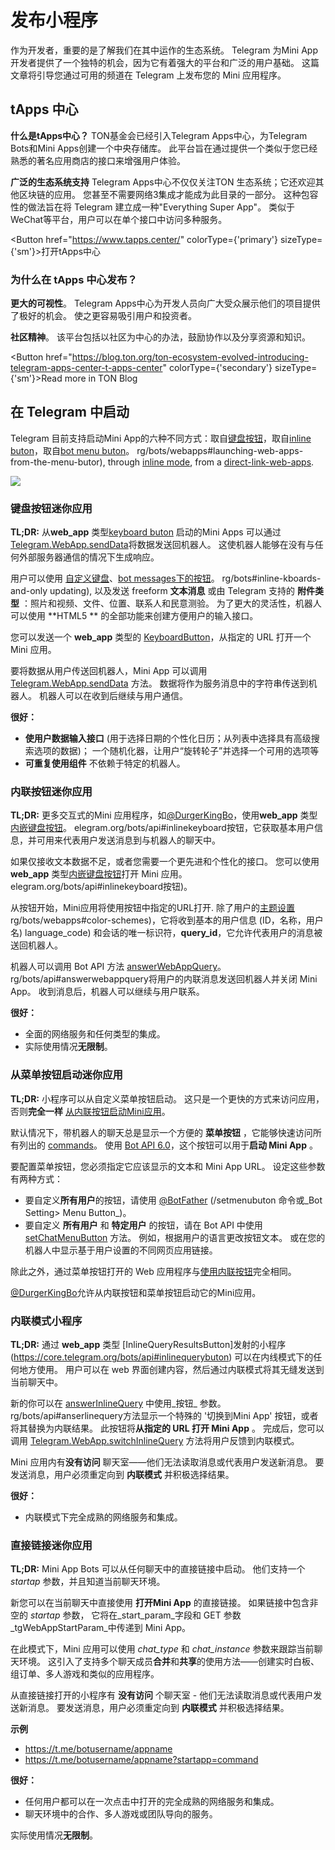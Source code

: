 
# 发布小程序

作为开发者，重要的是了解我们在其中运作的生态系统。 Telegram 为Mini App 开发者提供了一个独特的机会，因为它有着强大的平台和广泛的用户基础。 这篇文章将引导您通过可用的频道在 Telegram 上发布您的 Mini 应用程序。

## tApps 中心

**什么是tApps中心？** TON基金会已经引入Telegram Apps中心，为Telegram Bots和Mini Apps创建一个中央存储库。 此平台旨在通过提供一个类似于您已经熟悉的著名应用商店的接口来增强用户体验。

**广泛的生态系统支持** Telegram Apps中心不仅仅关注TON 生态系统；它还欢迎其他区块链的应用。 您甚至不需要网络3集成才能成为此目录的一部分。 这种包容性的做法旨在将 Telegram 建立成一种"Everything Super App"。 类似于WeChat等平台，用户可以在单个接口中访问多种服务。

<Button href="https://www.tapps.center/" colorType={'primary'} sizeType={'sm'}>打开tApps中心</Button>

### 为什么在 tApps 中心发布？

**更大的可视性**。 Telegram Apps中心为开发人员向广大受众展示他们的项目提供了极好的机会。 使之更容易吸引用户和投资者。

**社区精神**。 该平台包括以社区为中心的办法，鼓励协作以及分享资源和知识。

<Button href="https://blog.ton.org/ton-ecosystem-evolved-introducing-telegram-apps-center-t-apps-center" colorType={'secondary'} sizeType={'sm'}>Read more in TON Blog</Button>

## 在 Telegram 中启动

Telegram 目前支持启动Mini App的六种不同方式：取自[键盘按钮](https://core.telegram.org/bots/webapps#keyboard-buton-web-apps)，取自[inline buton](https://core.telegram.org/bots/webapps#inline-buton-web-apps)，取自[bot menu buton](https://core.telegram)。 rg/bots/webapps#launching-web-apps-from-the-menu-butor), through [inline mode](https://core.telegram.org/bots/webapps#inline-mode-web-apps), from a [direct-link-web-apps](https://core.telegram.org/bots/webapps#launching-webapps-from-the-attachment-menu).

![](/img/docs/telegram-apps/publish-tg-1.jpeg)

### 键盘按钮迷你应用

**TL;DR:** 从**web_app** 类型[keyboard buton](https://core.telegram.org/bots/api#keyboardbuton) 启动的Mini Apps 可以通过 [Telegram.WebApp.sendData](https://core.telegram.org/bots/webapps#initializing-web-apps)将数据发送回机器人。 这使机器人能够在没有与任何外部服务器通信的情况下生成响应。

用户可以使用 [自定义键盘](https://core.telegram.org/bots#keyboards)、[bot messages下的按钮](https://core.telegram)。 rg/bots#inline-kboards-and-only updating), 以及发送 freeform **文本消息** 或由 Telegram 支持的 **附件类型** ：照片和视频、文件、位置、联系人和民意测验。 为了更大的灵活性，机器人可以使用 **HTML5 ** 的全部功能来创建方便用户的输入接口。

您可以发送一个 **web_app** 类型的 [KeyboardButton](https://core.telegram.org/bots/api#keyboard按钮)，从指定的 URL 打开一个 Mini 应用。

要将数据从用户传送回机器人，Mini App 可以调用 [Telegram.WebApp.sendData](https://core.telegram.org/bots/webapps#initializing-web-apps) 方法。 数据将作为服务消息中的字符串传送到机器人。 机器人可以在收到后继续与用户通信。

**很好：**

- **使用户数据输入接口** (用于选择日期的个性化日历；从列表中选择具有高级搜索选项的数据)； 一个随机化器，让用户“旋转轮子”并选择一个可用的选项等
- **可重复使用组件** 不依赖于特定的机器人。

### 内联按钮迷你应用

**TL;DR:** 更多交互式的Mini 应用程序，如[@DurgerKingBo](https://t.me/durgerkingbot)，使用**web_app** 类型[内嵌键盘按钮](https://core)。 elegram.org/bots/api#inlinekeyboard按钮，它获取基本用户信息，并可用来代表用户发送消息到与机器人的聊天中。

如果仅接收文本数据不足，或者您需要一个更先进和个性化的接口。 您可以使用 **web_app** 类型[内嵌键盘按钮](https://core)打开 Mini 应用。 elegram.org/bots/api#inlinekeyboard按钮)。

从按钮开始，Mini应用将使用按钮中指定的URL打开. 除了用户的[主题设置](https://core.telegram) rg/bots/webapps#color-schemes)，它将收到基本的用户信息 (ID，名称，用户名) language_code) 和会话的唯一标识符，**query_id**，它允许代表用户的消息被送回机器人。

机器人可以调用 Bot API 方法 [answerWebAppQuery](https://core.telegram)。 rg/bots/api#answerwebappquery将用户的内联消息发送回机器人并关闭 Mini App。 收到消息后，机器人可以继续与用户联系。

**很好：**

- 全面的网络服务和任何类型的集成。
- 实际使用情况**无限制**。

### 从菜单按钮启动迷你应用

**TL;DR:** 小程序可以从自定义菜单按钮启动。 这只是一个更快的方式来访问应用，否则**完全一样** [从内联按钮启动Mini应用](https://core.telegram.org/bots/webapps#inline-buton-web-apps)。

默认情况下，带机器人的聊天总是显示一个方便的 **菜单按钮** ，它能够快速访问所有列出的 [commands](https://core.telegram.org/bots#commands)。 使用 [Bot API 6.0](https://core.telegram.org/bots/api-changelog#april-2022)，这个按钮可以用于**启动 Mini App** 。

要配置菜单按钮，您必须指定它应该显示的文本和 Mini App URL。 设定这些参数有两种方式：

- 要自定义**所有用户**的按钮，请使用 [@BotFather](https://t.me/botfal) (/setmenubuton 命令或_Bot Setting> Menu Button_)。
- 要自定义 **所有用户** 和 **特定用户** 的按钮，请在 Bot API 中使用 [setChatMenuButton](https://core.telegram.org/bots/api#setchatmenubuton) 方法。 例如，根据用户的语言更改按钮文本。 或在您的机器人中显示基于用户设置的不同网页应用链接。

除此之外，通过菜单按钮打开的 Web 应用程序与[使用内联按钮](https://core.telegram.org/bots/webapps#inline-buton-web-apps)完全相同。

[@DurgerKingBo](https://t.me/durgerkingbot)允许从内联按钮和菜单按钮启动它的Mini应用。

### 内联模式小程序

**TL;DR:** 通过 **web_app** 类型 [InlineQueryResultsButton]发射的小程序 (https://core.telegram.org/bots/api#inlinequerybuton) 可以在内线模式下的任何地方使用。 用户可以在 web 界面创建内容，然后通过内联模式将其无缝发送到当前聊天中。

新的你可以在 [answerInlineQuery](https://core.telegram) 中使用_按钮_ 参数。 rg/bots/api#anserlinequery方法显示一个特殊的 '切换到Mini App' 按钮，或者将其替换为内联结果。 此按钮将**从指定的 URL 打开 Mini App** 。 完成后，您可以调用 [Telegram.WebApp.switchInlineQuery](https://core.telegram.org/bots/webapps#initializing-web-apps) 方法将用户反馈到内联模式。

Mini 应用内有**没有访问** 聊天室——他们无法读取消息或代表用户发送新消息。 要发送消息，用户必须重定向到 **内联模式** 并积极选择结果。

**很好：**

- 内联模式下完全成熟的网络服务和集成。

### 直接链接迷你应用

**TL;DR:** Mini App Bots 可以从任何聊天中的直接链接中启动。 他们支持一个 _startap_ 参数，并且知道当前聊天环境。

新您可以在当前聊天中直接使用 **打开Mini App** 的直接链接。 如果链接中包含非空的 _startap_ 参数， 它将在_start_param_字段和 GET 参数_tgWebAppStartParam_中传递到 Mini App。

在此模式下，Mini 应用可以使用 _chat_type_ 和 _chat_instance_ 参数来跟踪当前聊天环境。 这引入了支持多个聊天成员**合并**和**共享**的使用方法——创建实时白板、组订单、多人游戏和类似的应用程序。

从直接链接打开的小程序有 **没有访问** 个聊天室 - 他们无法读取消息或代表用户发送新消息。 要发送消息，用户必须重定向到 **内联模式** 并积极选择结果。

**示例**

- https://t.me/botusername/appname
- https://t.me/botusername/appname?startapp=command

**很好：**

- 任何用户都可以在一次点击中打开的完全成熟的网络服务和集成。
- 聊天环境中的合作、多人游戏或团队导向的服务。

实际使用情况**无限制**。
